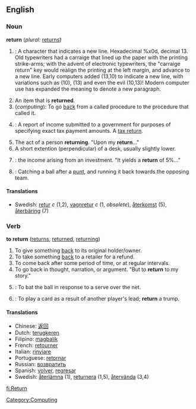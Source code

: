 ==English==

===Noun===
'''return'''  (''plural:'' [[returns]])
#{{cattag|computing}}: A character that indicates a new line.  Hexadecimal %x0d, decimal 13.  <!--Move to etymology?-->Old typewriters had a carraige that lined up the paper with the printing strike-arms; with the advent of electronic typewriters, the "carraige return" key would realign the printing at the left margin, and advance to a new line.  Early computers added <CR><LF> (13,10) to indicate a new line, with variations such as <LF> (10), <CR> (13) and even the evil <LF><CR> (10,13)!  Modern computer use has expanded the meaning to denote a new paragraph. 
#An item that is '''returned'''.
#(''computing''): To go [[back]] from a called procedure to the procedure that called it. <!---''The act of'' going back?--->
#{{cattag2|taxation|finance}}: A report of income submitted to a government for purposes of specifying exact tax payment amounts.  A [[tax return]].
#The act of a person '''returning'''.  "Upon my '''return'''..."
#A short extention (perpendicular) of a desk, usually slightly lower.
#{{cattag|finance}}: the income arising from an investment.  "It yields a '''return''' of 5%..."
#{{cattag|footballing terms}}: Catching a ball after a [[punt]], and running it back towards the opposing team.
<!---''The act of'' catching?--->

====Translations====
*Swedish: [[retur]] ''c'' (1,2), [[vagnretur]] ''c'' (1, ''obsolete''), [[återkomst]] (5), [[återbäring]] (7)


===Verb===
'''to return'''   ([[returns]], [[returned]], [[returning]])
#To give something [[back]] to its original holder/owner.
#To take something [[back]] to a retailer for a refund.
#To come back after some period of time, or at regular intervals.
#To go back in thought, narration, or argument. "But to '''return''' to my story."
#{{cattag|tennis}}: To bat the ball in response to a serve over the net.
#{{cattag|card Games}}: To play a card as a result of another player's lead; '''return''' a trump.

====Translations====
*Chinese: [[返回]]
*Dutch: [[terugkeren]]
*Filipino: [[magbalík]]
*French: [[retourner]]
*Italian: [[rinviare]]
*Portuguese: [[retornar]]
*Russian: [[возвратить]]
*Spanish: [[volver]], [[regresar]]
*Swedish: [[återlämna]] (1), [[returnera]] (1,5), [[återvända]] (3,4)

[[Category:Computing]]

[[fi:Return]]